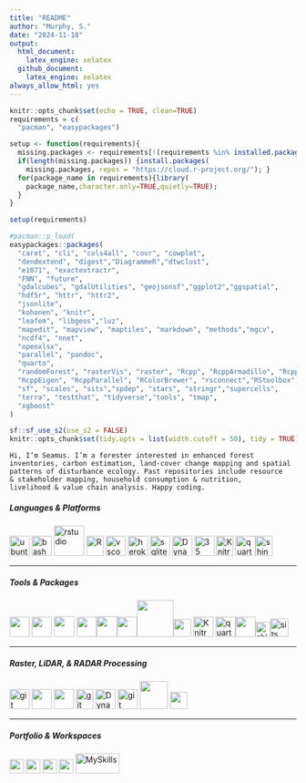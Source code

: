 ```yaml
---
title: "README"
author: "Murphy, S."
date: "2024-11-18"
output:
  html_document:
    latex_engine: xelatex
  github_document:
    latex_engine: xelatex
always_allow_html: yes
---
```


```r
knitr::opts_chunk$set(echo = TRUE, clean=TRUE)
requirements = c(
  "pacman", "easypackages")

setup <- function(requirements){
  missing.packages <- requirements[!(requirements %in% installed.packages()[,"Package"])];
  if(length(missing.packages)) {install.packages(
    missing.packages, repos = "https://cloud.r-project.org/"); }
  for(package_name in requirements){library(
    package_name,character.only=TRUE,quietly=TRUE);
  }
}

setup(requirements)

#pacman::p_load(
easypackages::packages(  
  "caret", "cli", "cols4all", "covr", "cowplot",
  "dendextend", "digest","DiagrammeR","dtwclust", 
  "e1071", "exactextractr", 
  "FNN", "future",
  "gdalcubes", "gdalUtilities", "geojsonsf","ggplot2","ggspatial",
  "hdf5r", "httr", "httr2",
  "jsonlite", 
  "kohonen", "knitr",
  "leafem", "libgeos","luz",
  "mapedit", "mapview", "maptiles", "markdown", "methods","mgcv", 
  "ncdf4", "nnet", 
  "openxlsx", 
  "parallel", "pandoc",
  "quarto",
  "randomForest", "rasterVis", "raster", "Rcpp", "RcppArmadillo", "RcppCensSpatial", 
  "RcppEigen", "RcppParallel", "RColorBrewer", "rsconnect","RStoolbox", "rts", "rmarkdown",
  "sf", "scales", "sits","spdep", "stars", "stringr","supercells", 
  "terra", "testthat", "tidyverse","tools", "tmap", 
  "xgboost"
)

sf::sf_use_s2(use_s2 = FALSE)
knitr::opts_chunk$set(tidy.opts = list(width.cutoff = 50), tidy = TRUE)
```

<code>Hi, I’m Seamus. I’m a forester interested in enhanced forest
inventories, carbon estimation, land-cover change mapping and spatial
patterns of disturbance ecology. Past repositories include resource &
stakeholder mapping, household consumption & nutrition, livelihood &
value chain analysis. Happy coding.</code>

##### Languages & Platforms

[<img src="https://user-images.githubusercontent.com/25181517/186884153-99edc188-e4aa-4c84-91b0-e2df260ebc33.png" alt="ubuntu" width="35"/>](https://www.releases.ubuntu.com/)
[<img src="https://www.vectorlogo.zone/logos/gnu_bash/gnu_bash-icon.svg" alt="bash" width="35"/>](https://www.gnu.org/software/bash/)
[<img src="https://geomoer.github.io/moer-base-r/assets/images/unit_images/u01/grid.png" alt="rstudio" width="53"/>](https://posit.co)
[<img src="https://cdn.iconscout.com/icon/free/png-512/r-5-283170.png" alt="R" width="30" height="35"/>](https://cran.r-project.org)
[<img src="https://raw.githubusercontent.com/github/explore/80688e429a7d4ef2fca1e82350fe8e3517d3494d/topics/visual-studio-code/visual-studio-code.png" alt="vscode" width="35"/>](https://code.visualstudio.com/)
[<img src="https://www.vectorlogo.zone/logos/heroku/heroku-icon.svg" alt="heroku" width="35"/>](https://heroku.com)
[<img src="https://www.vectorlogo.zone/logos/sqlite/sqlite-icon.svg" alt="sqlite" width="35"/>](https://www.sqlite.org/)
[<img src="https://novasoft.global/wp-content/uploads/2020/04/ms-dynamics365-logo.png" alt="Dynamics365" width="35"/>](https://www.microsoft.com/en-us/dynamics-365/)
[<img src="https://www.vectorlogo.zone/logos/git-scm/git-scm-icon.svg" alt="35" width="35"/>](https://git-scm.com/)
[<img src="https://raw.githubusercontent.com/rstudio/hex-stickers/main/PNG/knitr.png" alt="Knitr" width="30" height="35"/>](https://yihui.org/knitr/)
[<img src="https://avatars.githubusercontent.com/u/67437475?s=200&amp;v=4" alt="quarto" width="35"/>](https://github.com/quarto-dev)[<img src="https://raw.githubusercontent.com/rstudio/hex-stickers/main/PNG/shiny.png" alt="shiny" width="30" height="35"/>](http://shiny.rstudio.com/)

------------------------------------------------------------------------

##### Tools & Packages

[<img src="https://enhakkore.net/wp-content/uploads/2019/07/logo-qgis.png" width="35"/>](https://www.qgis.org)
[<img src="https://saga-gis.sourceforge.io/_images/logo_saga.png" width="35"/>](https://saga-gis.sourceforge.io)
[<img src="https://open-eo.github.io/openeo-r-client/reference/figures/logo.png" width="36"/>](https://open-eo.github.io)
[<img src="https://www.esri.com/content/dam/esrisites/en-us/common/icons/product-logos/arcgis-platform-220.png" width="35"/>](https://www.esriuk.com/en-gb/arcgis/products/arcgis-online/overview)[<img src="https://eos-gnss.com/wp-content/uploads/2021/04/ArcGIS-Field-Maps-Android.png" width="36"/>](https://www.esri.com/)[<img src="https://avatars.githubusercontent.com/u/3733688?s=200&amp;v=4" width="35"/>](https://geoodk.com)[<img src="https://docs.getodk.org/_static/odk-logo.svg" width="64"/>](http://odk.org/)[<img src="https://raw.githubusercontent.com/rspatial/terra/master/man/figures/logo.png" width="31"/>](https://github.com/rspatial/terra)
[<img src="https://r-spatial.github.io/sf/logo.png" alt="Knitr" width="35"/>](https://r-spatial.github.io/sf)
[<img src="https://gdalcubes.github.io/source/gdalcubes_logo_mini.png" alt="quarto" width="35"/>](https://gdalcubes.github.io)[<img src="https://cdn0.iconfinder.com/data/icons/fruit-and-vegetables-11/64/VEGETABLES_4-05-512.png" width="35"/>](https://topepo.github.io/caret/)[<img src="https://images.routledge.com/common/jackets/crclarge/978148221/9781482210200.jpg" alt="shiny" width="26"/>](https://spatstat.org)[<img src="https://raw.githubusercontent.com/e-sensing/sits/master/inst/extdata/sticker/sits_sticker.png" alt="sits" width="32"/>](https://e-sensing.github.io/sitsbook/)

------------------------------------------------------------------------

##### Raster, LiDAR, & RADAR Processing

[<img src="https://mundiwebservices.com/keystoneapi/uploads/images/tool-gdal-logo.jpg" alt="git" width="35"/>](https://gdal.org/)
[<img src="https://avatars.githubusercontent.com/u/9302722?s=200&amp;v=4" width="35"/>](https://github.com/LAStools/LAStools)
[<img src="https://rapidlasso.de/wp-content/uploads/2023/03/Logo-Rapidlasso.svg" width="35"/>](https://rapidlasso.de)
[<img src="https://raw.githubusercontent.com/Jean-Romain/lidR/master/man/figures/logo200x231.png" alt="git" width="30" height="35"/>](https://github.com/r-lidar/lidR)
[<img src="https://cdn.icon-icons.com/icons2/1508/PNG/512/googleearth-engine_104576.png" alt="Dynamics365" width="35"/>](https://earthengine.google.com/platform/)
[<img src="https://avatars.githubusercontent.com/u/16205719?s=48&amp;v=4" alt="git" width="35"/>](https://github.com/EarthBigData/openSAR)
[<img src="https://stacspec.org/public/images-original/STAC-01.png" width="49"/>](https://stacspec.org)
[<img src="http://www.brazildatacube.org/wp-content/uploads/2020/12/rStac_logo-768x889.png" width="30"/>](http://www.brazildatacube.org)

------------------------------------------------------------------------

##### Portfolio & Workspaces

[<img src="https://orcid.org/assets/vectors/orcid.logo.icon.svg" width="25"/>](#0)
[<img src="https://cdn.iconscout.com/icon/free/png-512/free-researchgate-3772415-3151543.png" width="25"/>](#0)
[<img src="https://raw.githubusercontent.com/rahuldkjain/github-profile-readme-generator/master/src/images/icons/Social/linked-in-alt.svg" width="25"/>](#0)
[<img src="https://cdn.worldvectorlogo.com/logos/google-scholar.svg" width="25"/>](#0)
![MySkills](https://skillicons.dev/icons?i=aws,azure&perline=2){width="77"
height="35"}
